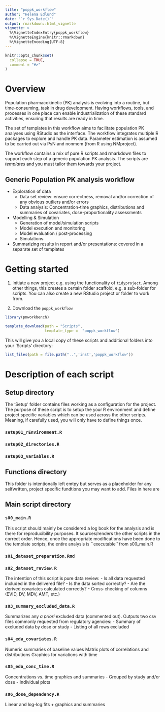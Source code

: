 ```yaml
---
title: "poppk_workflow"
author: "Helena Edlund"
date: "`r Sys.Date()`"
output: rmarkdown::html_vignette
vignette: >
  %\VignetteIndexEntry{poppk_workflow}
  %\VignetteEngine{knitr::rmarkdown}
  %\VignetteEncoding{UTF-8}
---
```


```r
knitr::opts_chunk$set(
  collapse = TRUE,
  comment = "#>"
)
```

# Overview
Population pharmacokinetic (PK) analysis is evolving into a routine, but time-consuming, task in drug development. Having workflows, tools, and processes in one place can enable industrialization of these standard activities, ensuring that results are ready in time. 

The set of templates in this workflow aims to facilitate population PK analyses using RStudio as the interface. The workflow integrates multiple R packages to explore and handle PK data. Parameter estimation is assumed to be carried out via PsN and nonmem (from R using NMproject).

The workflow contains a mix of pure R scripts and rmarkdown files to support each step of a generic population PK analysis. The scripts are *templates* and you must tailor them towards your project.

## Generic Population PK analysis workflow

* Exploration of data
    - Data set review: ensure correctness, removal and/or correction of any obvious outliers and/or errors
    - Data analysis: Concentration-time graphics, distributions and summaries of covariates, dose-proportionality assessments 

* Modelling & Simulation
    - Generation of model/simulation scripts
    - Model execution and monitoring
    - Model evaluation / post-processing
    - Simulations

* Summarizing results in report and/or presentations: covered in a separate set of templates

# Getting started

1. Initiate a new project e.g. using the functionality of `tidyproject`. Among other things, this creates a certain folder scaffold, e.g. a sub-folder for scripts. You can also create a new RStudio project or folder to work from.

2. Download the `poppk_workflow`

```r
library(pmworkbench)
```

```r
template_download(path = "Scripts",
                  template_type =  "poppk_workflow") 
```

This will give you a local copy of these scripts and additional folders into your 'Scripts' directory: 

```r
list_files(path = file.path("..",'inst','poppk_workflow'))

```

# Description of each script

## Setup directory
The 'Setup' folder contains files working as a configuration for the project. The purpose of these script is to setup the your R environment and define project specific variables which can be used across the other scripts. Meaning, if carefully used, you will only have to define things once.

### `setup01_rEnvironment.R`



### `setup02_directories.R`



### `setup03_variables.R`


## Functions directory
This folder is intentionally left emtpy but serves as a placeholder for any selfwritten, project specific fundtions you may want to add. Files in here are 



## Main script directory

### `s00_main.R`

This script should mainly be considered a log book for the analysis and is there for reproducibility purposes. It sources/renders the other scripts in the correct order. Hence, once the appropriate modifications have been done to the template scripts, the entire analysis is ``executable'' from s00_main.R



### `s01_dataset_preparation.Rmd`


### `s02_dataset_review.R`

The intention of this script is pure data review: 
 - Is all data requested included in the delivered file?
 - Is the data sorted correctly?
 - Are the derived covariates calculated correctly?
 - Cross-checking of columns (EVID, DV, MDV, AMT, etc.)

### `s03_summary_excluded_data.R`
Summarizes any *a priori* excluded data (commented out). 
Outputs two csv files commonly requested from regulatory agencies: 
  - Summary of excluded data by dose or study
  - Listing of all rows excluded

### `s04_eda_covariates.R`
Numeric summaries of baseline values
Matrix plots of correlations and distributions
Graphics for variations with time


### `s05_eda_conc_time.R`
Concentrations vs. time graphics and summaries
 - Grouped by study and/or dose
 - Individual plots 

### `s06_dose_dependency.R`

Linear and log-log fits + graphics and summaries